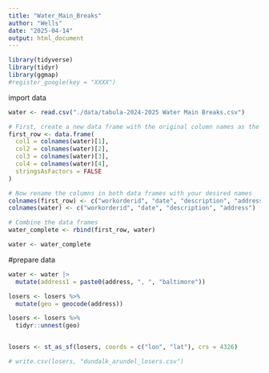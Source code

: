 ```yaml
---
title: "Water_Main_Breaks"
author: "Wells"
date: "2025-04-14"
output: html_document
---
```

```r
library(tidyverse)
library(tidyr)
library(ggmap)
#register_google(key = "XXXX")
```

import data
```r
water <- read.csv("./data/tabula-2024-2025 Water Main Breaks.csv")

# First, create a new data frame with the original column names as the first row
first_row <- data.frame(
  col1 = colnames(water)[1],
  col2 = colnames(water)[2],
  col3 = colnames(water)[3],
  col4 = colnames(water)[4],
  stringsAsFactors = FALSE
)

# Now rename the columns in both data frames with your desired names
colnames(first_row) <- c("workorderid", "date", "description", "address")
colnames(water) <- c("workorderid", "date", "description", "address")

# Combine the data frames
water_complete <- rbind(first_row, water)

water <- water_complete
```


#prepare data
```r

water <- water |> 
  mutate(address1 = paste0(address, ", ", "baltimore"))

```



```r

losers <- losers %>% 
  mutate(geo = geocode(address)) 

losers <- losers %>%
  tidyr::unnest(geo)


losers <- st_as_sf(losers, coords = c("lon", "lat"), crs = 4326)

# write.csv(losers, "dundalk_arundel_losers.csv")

```

